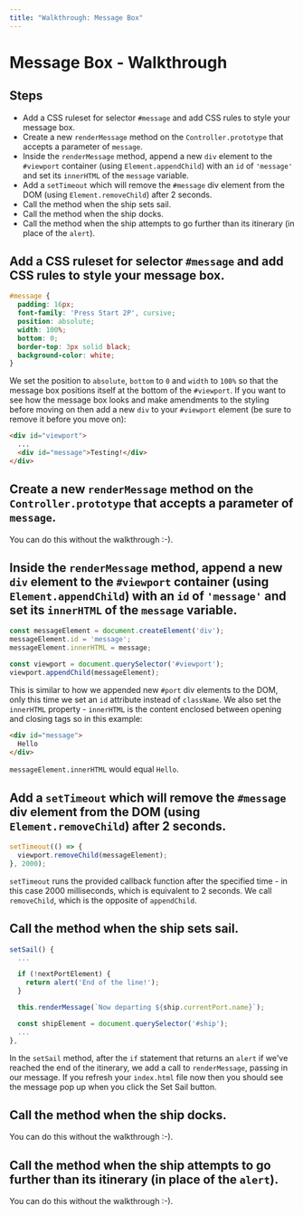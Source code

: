 ```yaml
---
title: "Walkthrough: Message Box"
---
```


# Message Box - Walkthrough

## Steps

- Add a CSS ruleset for selector `#message` and add CSS rules to style your message box.
- Create a new `renderMessage` method on the `Controller.prototype` that accepts a parameter of `message`.
- Inside the `renderMessage` method, append a new `div` element to the `#viewport` container (using `Element.appendChild`) with an `id` of `'message'` and set its `innerHTML` of the `message` variable.
- Add a `setTimeout` which will remove the `#message` div element from the DOM (using `Element.removeChild`) after 2 seconds.
- Call the method when the ship sets sail.
- Call the method when the ship docks.
- Call the method when the ship attempts to go further than its itinerary (in place of the `alert`).

## Add a CSS ruleset for selector `#message` and add CSS rules to style your message box.

```css
#message {
  padding: 16px;
  font-family: 'Press Start 2P', cursive;
  position: absolute;
  width: 100%;
  bottom: 0;
  border-top: 3px solid black;
  background-color: white;
}
```

We set the position to `absolute`, `bottom` to `0` and `width` to `100%` so that the message box positions itself at the bottom of the `#viewport`. If you want to see how the message box looks and make amendments to the styling before moving on then add a new `div` to your `#viewport` element (be sure to remove it before you move on):

```html
<div id="viewport">
  ...
  <div id="message">Testing!</div>
</div>
```

## Create a new `renderMessage` method on the `Controller.prototype` that accepts a parameter of `message`.

You can do this without the walkthrough :-).

## Inside the `renderMessage` method, append a new `div` element to the `#viewport` container (using `Element.appendChild`) with an `id` of `'message'` and set its `innerHTML` of the `message` variable.

```js
const messageElement = document.createElement('div');
messageElement.id = 'message';
messageElement.innerHTML = message;

const viewport = document.querySelector('#viewport');
viewport.appendChild(messageElement);
```

This is similar to how we appended new `#port` div elements to the DOM, only this time we set an `id` attribute instead of `className`. We also set the `innerHTML` property - `innerHTML` is the content enclosed between opening and closing tags so in this example:

```html
<div id="message">
  Hello
</div>
```

`messageElement.innerHTML` would equal `Hello`.

## Add a `setTimeout` which will remove the `#message` div element from the DOM (using `Element.removeChild`) after 2 seconds.

```js
setTimeout(() => {
  viewport.removeChild(messageElement);
}, 2000);
```

`setTimeout` runs the provided callback function after the specified time - in this case 2000 milliseconds, which is equivalent to 2 seconds. We call `removeChild`, which is the opposite of `appendChild`. 

## Call the method when the ship sets sail.

```js
setSail() {
  ...

  if (!nextPortElement) {
    return alert('End of the line!');
  }

  this.renderMessage(`Now departing ${ship.currentPort.name}`);

  const shipElement = document.querySelector('#ship');
  ...
},
```

In the `setSail` method, after the `if` statement that returns an `alert` if we've reached the end of the itinerary, we add a call to `renderMessage`, passing in our message. If you refresh your `index.html` file now then you should see the message pop up when you click the Set Sail button.

## Call the method when the ship docks.

You can do this without the walkthrough :-).

## Call the method when the ship attempts to go further than its itinerary (in place of the `alert`).

You can do this without the walkthrough :-).